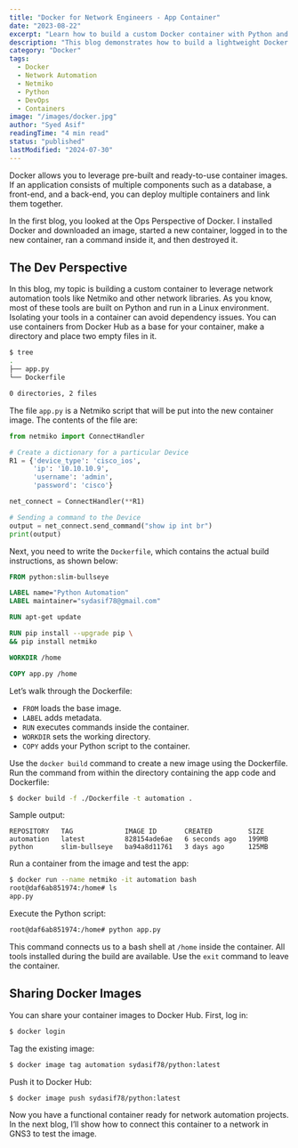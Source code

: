 ```yaml
---
title: "Docker for Network Engineers - App Container"
date: "2023-08-22"
excerpt: "Learn how to build a custom Docker container with Python and Netmiko for network automation tasks."
description: "This blog demonstrates how to build a lightweight Docker container using a Python base image and Netmiko to automate network devices. You'll learn to write a Dockerfile, include your Netmiko script, build and run the container, and finally push the image to Docker Hub."
category: "Docker"
tags:
  - Docker
  - Network Automation
  - Netmiko
  - Python
  - DevOps
  - Containers
image: "/images/docker.jpg"
author: "Syed Asif"
readingTime: "4 min read"
status: "published"
lastModified: "2024-07-30"
---
```


Docker allows you to leverage pre-built and ready-to-use container images. If an application consists of multiple components such as a database, a front-end, and a back-end, you can deploy multiple containers and link them together.

In the first blog, you looked at the Ops Perspective of Docker. I installed Docker and downloaded an image, started a new container, logged in to the new container, ran a command inside it, and then destroyed it.

## The Dev Perspective

In this blog, my topic is building a custom container to leverage network automation tools like Netmiko and other network libraries. As you know, most of these tools are built on Python and run in a Linux environment. Isolating your tools in a container can avoid dependency issues. You can use containers from Docker Hub as a base for your container, make a directory and place two empty files in it.

```bash
$ tree
.
├── app.py
└── Dockerfile

0 directories, 2 files
```

The file `app.py` is a Netmiko script that will be put into the new container image. The contents of the file are:

```python
from netmiko import ConnectHandler

# Create a dictionary for a particular Device
R1 = {'device_type': 'cisco_ios',
      'ip': '10.10.10.9',
      'username': 'admin',
      'password': 'cisco'}

net_connect = ConnectHandler(**R1)

# Sending a command to the Device
output = net_connect.send_command("show ip int br")
print(output)
```

Next, you need to write the `Dockerfile`, which contains the actual build instructions, as shown below:

```Dockerfile
FROM python:slim-bullseye

LABEL name="Python Automation"
LABEL maintainer="sydasif78@gmail.com"

RUN apt-get update

RUN pip install --upgrade pip \
&& pip install netmiko

WORKDIR /home

COPY app.py /home
```

Let’s walk through the Dockerfile:

- `FROM` loads the base image.
- `LABEL` adds metadata.
- `RUN` executes commands inside the container.
- `WORKDIR` sets the working directory.
- `COPY` adds your Python script to the container.

Use the `docker build` command to create a new image using the Dockerfile. Run the command from within the directory containing the app code and Dockerfile:

```bash
$ docker build -f ./Dockerfile -t automation .
```

Sample output:

```text
REPOSITORY   TAG             IMAGE ID       CREATED         SIZE
automation   latest          828154ade6ae   6 seconds ago   199MB
python       slim-bullseye   ba94a8d11761   3 days ago      125MB
```

Run a container from the image and test the app:

```bash
$ docker run --name netmiko -it automation bash
root@daf6ab851974:/home# ls
app.py
```

Execute the Python script:

```bash
root@daf6ab851974:/home# python app.py
```

This command connects us to a bash shell at `/home` inside the container. All tools installed during the build are available. Use the `exit` command to leave the container.

## Sharing Docker Images

You can share your container images to Docker Hub. First, log in:

```bash
$ docker login
```

Tag the existing image:

```bash
$ docker image tag automation sydasif78/python:latest
```

Push it to Docker Hub:

```bash
$ docker image push sydasif78/python:latest
```

Now you have a functional container ready for network automation projects. In the next blog, I’ll show how to connect this container to a network in GNS3 to test the image.
